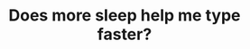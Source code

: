 ---
title: 'Does more sleep help me type faster?'
description: 'analyzing a year of typing speed and sleep duration data'
publishDate: '2024 Mar 5'
lastUpdateDate: ''
heroImagePath: '/placeholder.jpg'
draft: true
---